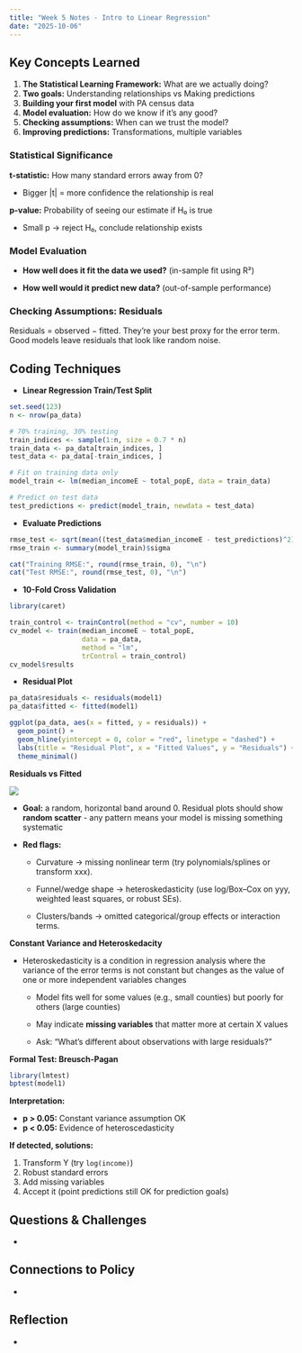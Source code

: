 ```yaml
---
title: "Week 5 Notes - Intro to Linear Regression"
date: "2025-10-06"
---
```


## Key Concepts Learned

1.  **The Statistical Learning Framework:** What are we actually doing?
2.  **Two goals:** Understanding relationships vs Making predictions
3.  **Building your first model** with PA census data
4.  **Model evaluation:** How do we know if it's any good?
5.  **Checking assumptions:** When can we trust the model?
6.  **Improving predictions:** Transformations, multiple variables

### **Statistical Significance**

**t-statistic:** How many standard errors away from 0?

-   Bigger \|t\| = more confidence the relationship is real

**p-value:** Probability of seeing our estimate if H₀ is true

-   Small p → reject H₀, conclude relationship exists

### Model Evaluation

-   **How well does it fit the data we used?** (in-sample fit using R²)

-   **How well would it predict new data?** (out-of-sample performance)

### Checking Assumptions: Residuals

Residuals = observed − fitted. They’re your best proxy for the error term. Good models leave residuals that look like random noise.

## Coding Techniques

-   **Linear Regression Train/Test Split**

```r
set.seed(123)
n <- nrow(pa_data)

# 70% training, 30% testing
train_indices <- sample(1:n, size = 0.7 * n)
train_data <- pa_data[train_indices, ]
test_data <- pa_data[-train_indices, ]

# Fit on training data only
model_train <- lm(median_incomeE ~ total_popE, data = train_data)

# Predict on test data
test_predictions <- predict(model_train, newdata = test_data)
```

-   **Evaluate Predictions**

```r
rmse_test <- sqrt(mean((test_data$median_incomeE - test_predictions)^2))
rmse_train <- summary(model_train)$sigma

cat("Training RMSE:", round(rmse_train, 0), "\n")
cat("Test RMSE:", round(rmse_test, 0), "\n")
```

-   **10-Fold Cross Validation**

```r
library(caret)

train_control <- trainControl(method = "cv", number = 10)
cv_model <- train(median_incomeE ~ total_popE,
                  data = pa_data,
                  method = "lm",
                  trControl = train_control)
cv_model$results
```

-   **Residual Plot**

```r
pa_data$residuals <- residuals(model1)
pa_data$fitted <- fitted(model1)

ggplot(pa_data, aes(x = fitted, y = residuals)) +
  geom_point() +
  geom_hline(yintercept = 0, color = "red", linetype = "dashed") +
  labs(title = "Residual Plot", x = "Fitted Values", y = "Residuals") +
  theme_minimal()
```

**Residuals vs Fitted**

![](images/clipboard-3467357846.png)

-   **Goal:** a random, horizontal band around 0. Residual plots should show **random scatter** - any pattern means your model is missing something systematic

-   **Red flags:**

    -   Curvature → missing nonlinear term (try polynomials/splines or transform xxx).

    -   Funnel/wedge shape → heteroskedasticity (use log/Box–Cox on yyy, weighted least squares, or robust SEs).

    -   Clusters/bands → omitted categorical/group effects or interaction terms.

**Constant Variance and Heteroskedacity**

-   Heteroskedasticity is a condition in regression analysis where the variance of the error terms is not constant but changes as the value of one or more independent variables changes

    -   Model fits well for some values (e.g., small counties) but poorly for others (large counties)

    -   May indicate **missing variables** that matter more at certain X values

    -   Ask: “What’s different about observations with large residuals?”

**Formal Test: Breusch-Pagan**

```r
library(lmtest) 
bptest(model1)
```

**Interpretation:**

-   **p \> 0.05:** Constant variance assumption OK
-   **p \< 0.05:** Evidence of heteroscedasticity

**If detected, solutions:**

1.  Transform Y (try `log(income)`)
2.  Robust standard errors
3.  Add missing variables
4.  Accept it (point predictions still OK for prediction goals)

## Questions & Challenges

-   

## Connections to Policy

-   

## Reflection

-   
